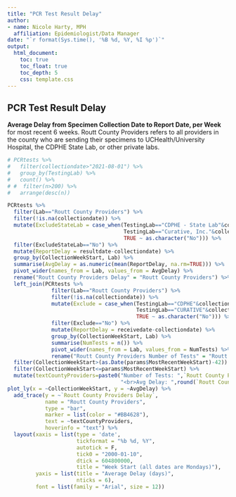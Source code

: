 ```yaml
---
title: "PCR Test Result Delay"
author:
- name: Nicole Harty, MPH
  affiliation: Epidemiologist/Data Manager
date: "`r format(Sys.time(), '%B %d, %Y, %I %p')`"
output: 
  html_document:
    toc: true
    toc_float: true
    toc_depth: 5
    css: template.css
---
```


## PCR Test Result Delay  
**Average Delay from Specimen Collection Date to Report Date, per Week** for most recent 6 weeks. Routt County Providers refers to all providers in the county who are sending their specimens to UCHealth/University Hospital, the CDPHE State Lab, or other private labs.      

```r
# PCRtests %>%
#   filter(collectiondate>"2021-08-01") %>%
#   group_by(TestingLab) %>%
#   count() %>%
# #  filter(n>200) %>%
#   arrange(desc(n))

PCRtests %>%
  filter(Lab=="Routt County Providers") %>%
  filter(!is.na(collectiondate)) %>%
  mutate(ExcludeStateLab = case_when(TestingLab=="CDPHE - State Lab"&collectiondate>"2020-11-22"&collectiondate<"2021-03-01" ~ "Yes",
                                     TestingLab=="Curative, Inc."&collectiondate<"2020-11-16" ~ "Yes",
                                     TRUE ~ as.character("No"))) %>%
  filter(ExcludeStateLab=="No") %>%
  mutate(ReportDelay = resultdate-collectiondate) %>% 
  group_by(CollectionWeekStart, Lab) %>%
  summarise(AvgDelay = as.numeric(mean(ReportDelay, na.rm=TRUE))) %>%
  pivot_wider(names_from = Lab, values_from = AvgDelay) %>%
  rename("Routt County Providers Delay" = "Routt County Providers") %>%
  left_join(PCRtests %>%
              filter(Lab=="Routt County Providers") %>%
              filter(!is.na(collectiondate)) %>%
              mutate(Exclude = case_when(TestingLab=="CDPHE"&collectiondate>"2020-11-22"&collectiondate<"2021-03-01" ~ "Yes",
                                         TestingLab=="CURATIVE"&collectiondate<"2020-11-16" ~ "Yes",
                                         TRUE ~ as.character("No"))) %>%
              filter(Exclude=="No") %>%
              mutate(ReportDelay = receivedate-collectiondate) %>%  
              group_by(CollectionWeekStart, Lab) %>%
              summarise(NumTests = n()) %>%
              pivot_wider(names_from = Lab, values_from = NumTests) %>%
              rename("Routt County Providers Number of Tests" = "Routt County Providers"), by = "CollectionWeekStart") %>%
  filter(CollectionWeekStart>(as.Date(params$MostRecentWeekStart)-42)) %>%
  filter(CollectionWeekStart<=params$MostRecentWeekStart) %>%
  mutate(textCountyProviders=paste0("Number of Tests: ",`Routt County Providers Number of Tests`,
                                    "<br>Avg Delay: ",round(`Routt County Providers Delay`,2)," days")) %>%
plot_ly(x = ~CollectionWeekStart, y = ~AvgDelay) %>%
  add_trace(y = ~`Routt County Providers Delay`,
            name = "Routt County Providers",
            type = "bar",
            marker = list(color = "#BB4628"),
            text = ~textCountyProviders,
            hoverinfo = "text") %>%
  layout(xaxis = list(type = 'date',
                      tickformat = "%b %d, %Y",
                      autotick = F, 
                      tick0 = "2000-01-10",
                      dtick = 604800000,
                      title = "Week Start (all dates are Mondays)"),
         yaxis = list(title = "Average Delay (days)",
                      nticks = 6),
         font = list(family = "Arial", size = 12))


```


